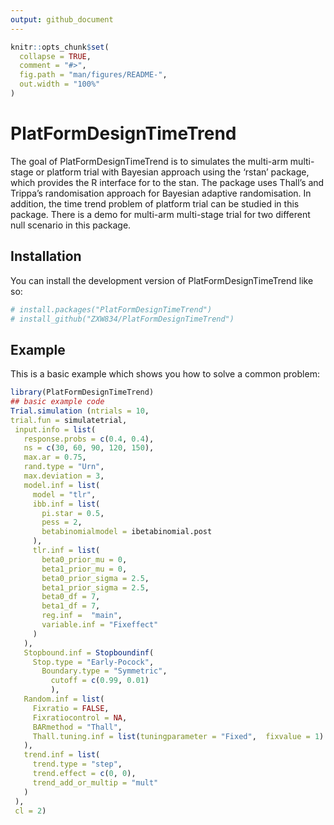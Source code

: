 ```yaml
---
output: github_document
---
```


<!-- README.md is generated from README.Rmd. Please edit that file -->

```r
knitr::opts_chunk$set(
  collapse = TRUE,
  comment = "#>",
  fig.path = "man/figures/README-",
  out.width = "100%"
)
```

# PlatFormDesignTimeTrend

<!-- badges: start -->
<!-- badges: end -->

The goal of PlatFormDesignTimeTrend is to simulates the multi-arm multi-stage or platform trial with Bayesian approach using the 'rstan' package, which provides the R interface for to the stan. The package uses Thall's and Trippa's randomisation approach for Bayesian adaptive randomisation. In addition, the time trend problem of platform trial can be studied in this package. There is a demo for multi-arm multi-stage trial for two different null scenario in this package.

## Installation

You can install the development version of PlatFormDesignTimeTrend like so:

``` r
# install.packages("PlatFormDesignTimeTrend")
# install_github("ZXW834/PlatFormDesignTimeTrend")
```

## Example

This is a basic example which shows you how to solve a common problem:

```r
library(PlatFormDesignTimeTrend)
## basic example code
Trial.simulation (ntrials = 10,
trial.fun = simulatetrial,
 input.info = list(
   response.probs = c(0.4, 0.4),
   ns = c(30, 60, 90, 120, 150),
   max.ar = 0.75,
   rand.type = "Urn",
   max.deviation = 3,
   model.inf = list(
     model = "tlr",
     ibb.inf = list(
       pi.star = 0.5,
       pess = 2,
       betabinomialmodel = ibetabinomial.post
     ),
     tlr.inf = list(
       beta0_prior_mu = 0,
       beta1_prior_mu = 0,
       beta0_prior_sigma = 2.5,
       beta1_prior_sigma = 2.5,
       beta0_df = 7,
       beta1_df = 7,
       reg.inf =  "main",
       variable.inf = "Fixeffect"
     )
   ),
   Stopbound.inf = Stopboundinf(
     Stop.type = "Early-Pocock",
       Boundary.type = "Symmetric",
         cutoff = c(0.99, 0.01)
         ),
   Random.inf = list(
     Fixratio = FALSE,
     Fixratiocontrol = NA,
     BARmethod = "Thall",
     Thall.tuning.inf = list(tuningparameter = "Fixed",  fixvalue = 1)
   ),
   trend.inf = list(
     trend.type = "step",
     trend.effect = c(0, 0),
     trend_add_or_multip = "mult"
   )
 ),
 cl = 2)
```

